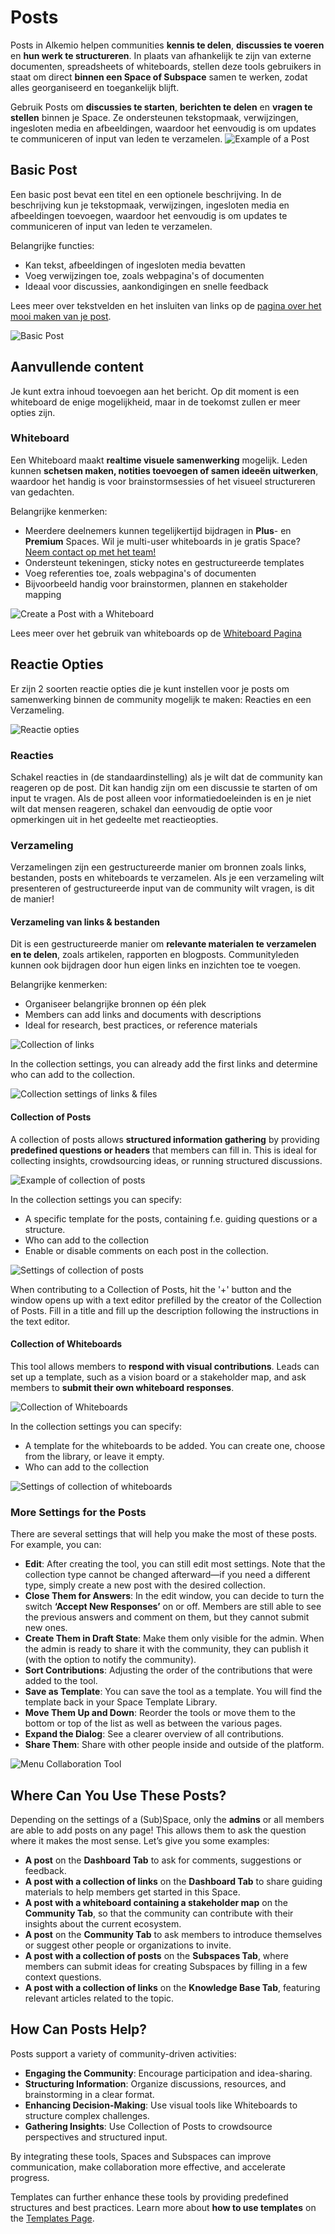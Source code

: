 # Posts

Posts in Alkemio helpen communities **kennis te delen**, **discussies te voeren** en **hun werk te structureren**. In plaats van afhankelijk te zijn van externe documenten, spreadsheets of whiteboards, stellen deze tools gebruikers in staat om direct **binnen een Space of Subspace** samen te werken, zodat alles georganiseerd en toegankelijk blijft.

Gebruik Posts om **discussies te starten**, **berichten te delen** en **vragen te stellen** binnen je Space. Ze ondersteunen tekstopmaak, verwijzingen, ingesloten media en afbeeldingen, waardoor het eenvoudig is om updates te communiceren of input van leden te verzamelen.
![Example of a Post](/example-post.png)

## Basic Post

Een basic post bevat een titel en een optionele beschrijving. In de beschrijving kun je tekstopmaak, verwijzingen, ingesloten media en afbeeldingen toevoegen, waardoor het eenvoudig is om updates te communiceren of input van leden te verzamelen.

Belangrijke functies:

- Kan tekst, afbeeldingen of ingesloten media bevatten
- Voeg verwijzingen toe, zoals webpagina's of documenten
- Ideaal voor discussies, aankondigingen en snelle feedback

Lees meer over tekstvelden en het insluiten van links op de [pagina over het mooi maken van je post](/how-to/make-post-beautiful).

![Basic Post](/basic-post.png)

## Aanvullende content

Je kunt extra inhoud toevoegen aan het bericht. Op dit moment is een whiteboard de enige mogelijkheid, maar in de toekomst zullen er meer opties zijn.

### Whiteboard

Een Whiteboard maakt **realtime visuele samenwerking** mogelijk. Leden kunnen **schetsen maken, notities toevoegen of samen ideeën uitwerken**, waardoor het handig is voor brainstormsessies of het visueel structureren van gedachten.

Belangrijke kenmerken:

- Meerdere deelnemers kunnen tegelijkertijd bijdragen in **Plus**- en **Premium** Spaces. Wil je multi-user whiteboards in je gratis Space? [Neem contact op met het team!](/support)
- Ondersteunt tekeningen, sticky notes en gestructureerde templates
- Voeg referenties toe, zoals webpagina's of documenten
- Bijvoorbeeld handig voor brainstormen, plannen en stakeholder mapping

![Create a Post with a Whiteboard](/post-with-whiteboard.png)

Lees meer over het gebruik van whiteboards op de [Whiteboard Pagina](/how-to/whiteboards)

## Reactie Opties

Er zijn 2 soorten reactie opties die je kunt instellen voor je posts om samenwerking binnen de community mogelijk te maken: Reacties en een Verzameling. 

![Reactie opties](/response-options.png)

### Reacties

Schakel reacties in (de standaardinstelling) als je wilt dat de community kan reageren op de post. Dit kan handig zijn om een discussie te starten of om input te vragen.
Als de post alleen voor informatiedoeleinden is en je niet wilt dat mensen reageren, schakel dan eenvoudig de optie voor opmerkingen uit in het gedeelte met reactieopties.

### Verzameling

Verzamelingen zijn een gestructureerde manier om bronnen zoals links, bestanden, posts en whiteboards te verzamelen. Als je een verzameling wilt presenteren of gestructureerde input van de community wilt vragen, is dit de manier!

#### Verzameling van links & bestanden

Dit is een gestructureerde manier om **relevante materialen te verzamelen en te delen**, zoals artikelen, rapporten en blogposts. Communityleden kunnen ook bijdragen door hun eigen links en inzichten toe te voegen.

Belangrijke kenmerken:

- Organiseer belangrijke bronnen op één plek
- Members can add links and documents with descriptions
- Ideal for research, best practices, or reference materials

![Collection of links](/collection-links.png)

In the collection settings, you can already add the first links and determine who can add to the collection.

![Collection settings of links & files](/links-files.png)

#### Collection of Posts

A collection of posts allows **structured information gathering** by providing **predefined questions or headers** that members can fill in. This is ideal for collecting insights, crowdsourcing ideas, or running structured discussions.

![Example of collection of posts](/collection-posts.png)

In the collection settings you can specify:

- A specific template for the posts, containing f.e. guiding questions or a structure.
- Who can add to the collection
- Enable or disable comments on each post in the collection.

![Settings of collection of posts](/posts-settings.png)

When contributing to a Collection of Posts, hit the '+' button and the window opens up with a text editor prefilled by the creator of the Collection of Posts. Fill in a title and fill up the description following the instructions in the text editor.

#### Collection of Whiteboards

This tool allows members to **respond with visual contributions**. Leads can set up a template, such as a vision board or a stakeholder map, and ask members to **submit their own whiteboard responses**.

![Collection of Whiteboards](/call-for-whiteboards.png)

In the collection settings you can specify:

- A template for the whiteboards to be added. You can create one, choose from the library, or leave it empty.
- Who can add to the collection

![Settings of collection of whiteboards](/whiteboard-settings.png)

### More Settings for the Posts

There are several settings that will help you make the most of these posts. For example, you can:

- **Edit**: After creating the tool, you can still edit most settings. Note that the collection type cannot be changed afterward—if you need a different type, simply create a new post with the desired collection.
- **Close Them for Answers**: In the edit window, you can decide to turn the switch **‘Accept New Responses’** on or off. Members are still able to see the previous answers and comment on them, but they cannot submit new ones.
- **Create Them in Draft State**: Make them only visible for the admin. When the admin is ready to share it with the community, they can publish it (with the option to notify the community).
- **Sort Contributions**: Adjusting the order of the contributions that were added to the tool.
- **Save as Template**: You can save the tool as a template. You will find the template back in your Space Template Library.
- **Move Them Up and Down**: Reorder the tools or move them to the bottom or top of the list as well as between the various pages.
- **Expand the Dialog**: See a clearer overview of all contributions.
- **Share Them**: Share with other people inside and outside of the platform.

![Menu Collaboration Tool](/menu-collaboration-tool.png)

## Where Can You Use These Posts?

Depending on the settings of a (Sub)Space, only the **admins** or all members are able to add posts on any page! This allows them to ask the question where it makes the most sense. Let’s give you some examples:

- **A post** on the **Dashboard Tab** to ask for comments, suggestions or feedback.
- **A post with a collection of links** on the **Dashboard Tab** to share guiding materials to help members get started in this Space.
- **A post with a whiteboard containing a stakeholder map** on the **Community Tab**, so that the community can contribute with their insights about the current ecosystem.
- **A post** on the **Community Tab** to ask members to introduce themselves or suggest other people or organizations to invite.
- **A post with a collection of posts** on the **Subspaces Tab**, where members can submit ideas for creating Subspaces by filling in a few context questions.
- **A post with a collection of links** on the **Knowledge Base Tab**, featuring relevant articles related to the topic.

## How Can Posts Help?

Posts support a variety of community-driven activities:

- **Engaging the Community**: Encourage participation and idea-sharing.
- **Structuring Information**: Organize discussions, resources, and brainstorming in a clear format.
- **Enhancing Decision-Making**: Use visual tools like Whiteboards to structure complex challenges.
- **Gathering Insights**: Use Collection of Posts to crowdsource perspectives and structured input.

By integrating these tools, Spaces and Subspaces can improve communication, make collaboration more effective, and accelerate progress.

Templates can further enhance these tools by providing predefined structures and best practices. Learn more about **how to use templates** on the [Templates Page](/templates).
